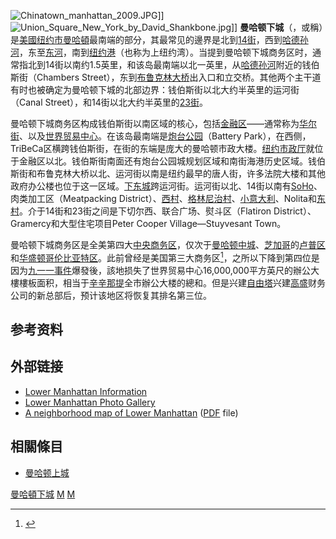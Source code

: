 {{noteTA
|G1=美国州份
|1=zh-hans:曼哈顿;zh-hk:曼克頓;zh-tw:曼哈頓;
}}
[[File:Chinatown_manhattan_2009.JPG|thumb]]]]
[[File:Union_Square_New_York_by_David_Shankbone.jpg|thumb]]]]
'''曼哈顿下城'''（{{lang-en|'''Lower Manhattan'''}}，或稱{{lang|en|'''Downtown Manhattan'''}}）是[[美國|美國]][[纽约市|纽约市]][[曼哈頓|曼哈頓]]最南端的部分，其最常见的邊界是北到[[14街|14街]]，西到[[哈德孙河|哈德孙河]]，东至[[东河_(紐約市)|东河]]，南到[[纽约港|纽约港]]（也称为上纽约湾）。当提到曼哈顿下城商务区时，通常指北到14街以南约1.5英里，和该岛最南端以北一英里，从[[哈德孙河|哈德孙河]]附近的钱伯斯街（Chambers Street），东到[[布鲁克林大桥|布鲁克林大桥]]出入口和立交桥。其他两个主干道有时也被确定为曼哈顿下城的北部边界：钱伯斯街以北大约半英里的运河街（Canal Street），和14街以北大约半英里的[[23街|23街]]。

曼哈顿下城商务区构成钱伯斯街以南区域的核心，包括[[曼哈頓金融區|金融区]]——通常称为[[华尔街|华尔街]]、以及[[世界贸易中心|世界贸易中心]]。在该岛最南端是[[炮台公园|炮台公园]]（Battery Park），在西侧，TriBeCa区横跨钱伯斯街，在街的东端是庞大的曼哈顿市政大楼。[[纽约市政厅|纽约市政厅]]就位于金融区以北。钱伯斯街南面还有炮台公园城规划区域和南街海港历史区域。钱伯斯街和布鲁克林大桥以北、运河街以南是纽约最早的唐人街，许多法院大楼和其他政府办公楼也位于这一区域。[[下东城|下东城]]跨运河街。运河街以北、14街以南有[[SoHo|SoHo]]、肉类加工区（Meatpacking District）、[[西村_(纽约市)|西村]]、[[格林尼治村|格林尼治村]]、[[小意大利|小意大利]]、Nolita和[[东村|东村]]。介于14街和23街之间是下切尔西、联合广场、熨斗区（Flatiron District）、Gramercy和大型住宅项目Peter Cooper Village—Stuyvesant Town。

曼哈顿下城商务区是全美第四大[[中央商务区|中央商务区]]，仅次于[[曼哈顿中城|曼哈顿中城]]、[[芝加哥|芝加哥]]的[[卢普区|卢普区]]和[[华盛顿哥伦比亚特区|华盛顿哥伦比亚特区]]。此前曾经是美国第三大商务区<ref>{{cite web
 |url=http://hsc.house.gov/files/TestimonyPryor.pdf 
 |format=PDF 
 |title=Testimony of Stefan Pryor, President, Lower Manhattan Development Corporation, Before the U.S. House of Representatives Committee on Homeland Security Subcommittee on Management, Investigation, and Oversight 
 |date=2006-07-23 
 |publisher=United States House of Representatives Committee on Homeland Security 
 |pages=6 
 |archiveurl=https://web.archive.org/web/20060927131537/http://hsc.house.gov/files/TestimonyPryor.pdf 
 |archivedate=2006-09-27 
 |quote=Lower Manhattan slipped from the third to the fourth largest central business district in the country. 
 |deadurl=yes 
}}</ref>，之所以下降到第四位是因为[[九一一事件|九一一事件]]爆發後，該地损失了世界贸易中心16,000,000平方英尺的辦公大樓樓板面积，相当于[[辛辛那提|辛辛那提]]全市辦公大楼的總和。但是兴建[[世界貿易中心一期|自由塔]]兴建[[高盛|高盛]]财务公司的新总部后，预计该地区将恢复其排名第三位。

{{wide image|Lower Manhattan from Jersey City November 2014 panorama 3.jpg|1100px|3=<div align=center> 黃昏的曼哈顿下城，中央最高建築為[[世界貿易中心一號大樓|世界貿易中心一號大樓]]，西半球最高的摩天大樓。攝於[[泽西市|泽西市]]的{{link-en|交易廣場 (澤西市)|Exchange Place (Jersey City)|交易廣場}}。</div>}}

==参考资料==
{{Reflist}}

==外部链接==
*[http://www.lowermanhattan.info Lower Manhattan Information] {{Wayback|url=http://www.lowermanhattan.info/ |date=20200817202507 }}
*[http://www.hanifworld.com/Lower-Manhattan.htm Lower Manhattan Photo Gallery] {{Wayback|url=http://www.hanifworld.com/Lower-Manhattan.htm |date=20090220190056 }}
*[http://www.mta.info/nyct/maps/lowermanhattan.pdf A neighborhood map of Lower Manhattan] {{Wayback|url=http://www.mta.info/nyct/maps/lowermanhattan.pdf |date=20070712133852 }} ([[Portable_Document_Format|PDF]] file)

==相關條目==
* [[曼哈顿上城|曼哈顿上城]]

[[Category:曼哈頓下城|]]
[[Category:曼哈頓境內地區|M]]
[[Category:紐約市經濟|M]]